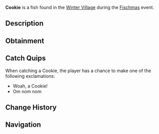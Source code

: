 {{FishInfobox
|image          = Cookie.png
|rarity         = Limited
|event          = Fischmas
|sea            = First Sea
|location       = [[Fischmas]]
|sublocation    = 
|sources        = Basic Present, Fishing Rod
|radar_location = 
|xp             = 9
|weather        = 
|time           = 
|season         = 
|bait           = Holly Berry
|base_weight    = 0.6
|base_value     = 20
|weight_range   = 0.5
|base_chance    = 90
|base_resil     = 100
}}
'''Cookie''' is a {{Rarity|Limited}} fish found in the [[Winter Village]] during the [[Fischmas]] event.

== Description ==
{{Description|A delicious cookie, favored by Santa Claus. Goes well together with a warm glass of milk.|Bestiary Entry}}

== Obtainment ==
{{Description|Only can be caught during Fischmas24.|Bestiary Hint}}
{{Fish Availability|
Fischmas/Winter Village
|top_rods      = 
Leviathan's Fang Rod\305453.76\201464.08;
Trident Rod\298221.31\195980.23;
Free Spirit Rod\296004.83\196880.23;
Azure Of Lagoon\289159.17\195439.15;
No-Life Rod\287675.65\283120.49;
Training Rod\255000\255000;
Fast Rod\286250\286250;
Seraphic Rod\282005.93\282005.93;
Tempest Rod\272069.14\272069.14;
Rapid Rod\267720\267720;
Challenger's Rod\273262.9\258123.57;
Zeus Rod\268361.51\240692.41;
Verdant Shear Rod\266597.71\241312.5;
Ethereal Prism Rod\266352.61\62942.41;
Blazebringer Rod\266187.41\227268.75;
Rod Of The Depths\264968.98\234598.7;
Rod Of The Forgotten Fang\264570.73\257511.07;
Depthseeker Rod\260740.63\220161.28;
Avalanche Rod\259448.02\197942.65;
Rod Of The Exalted One\258300.45\198156.37;
Volcanic Rod\257892.61\182811.48;
Steady Rod\141869.17\101745.14
|recommended   = Trident Rod
}}

== Catch Quips ==
When catching a Cookie, the player has a chance to make one of the following exclamations:
* Woah, a Cookie!
* Om nom nom

== Change History ==
{{Change History|{{subst:Current Version}}}}

== Navigation ==
{{Fish Navbox|Fischmas}}